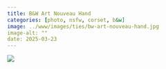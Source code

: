 ```yaml
---
title: B&W Art Nouveau Hand
categories: [photo, nsfw, corset, b&w]
image: ../www/images/ties/bw-art-nouveau-hand.jpg
image-alt: ""
date: 2025-03-23
---
```



![](../www/images/ties/bw-art-nouveau-hand.jpg)

